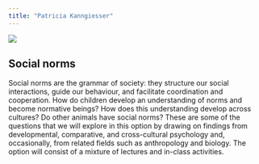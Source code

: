 ```yaml
---
title: "Patricia Kanngiesser"
---
```


![](images/kanngiesser.jpg)

## Social norms

Social norms are the grammar of society: they structure our social interactions, guide our behaviour, and facilitate coordination and cooperation. How do children develop an understanding of norms and become normative beings? How does this understanding develop across cultures? Do other animals have social norms? These are some of the questions that we will explore in this option by drawing on findings from developmental, comparative, and cross-cultural psychology and, occasionally, from related fields such as anthropology and biology. The option will consist of a mixture of lectures and in-class activities.